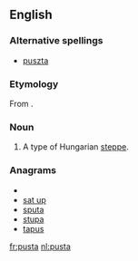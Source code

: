 ==English==

===Alternative spellings===
* [[puszta]]

===Etymology===
From {{etyl|hu}} {{term|puszta}}.

===Noun===
{{wikipedia|puszta}}
{{en-noun}}

# A type of Hungarian [[steppe]].

===Anagrams===
* {{alphagram|apstu}}
* [[sat up#English|sat up]]
* [[sputa#English|sputa]]
* [[stupa#English|stupa]]
* [[tapus#English|tapus]]

[[fr:pusta]]
[[nl:pusta]]